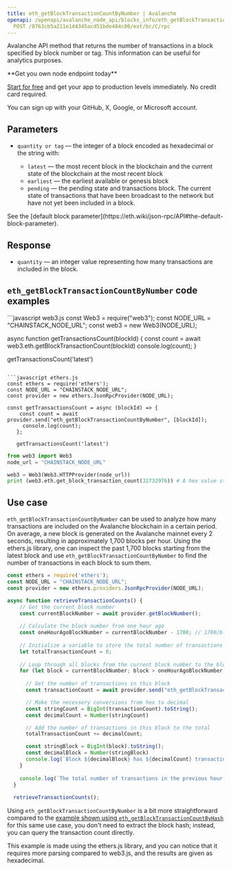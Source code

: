 ---
title: eth_getBlockTransactionCountByNumber | Avalanche
openapi: /openapi/avalanche_node_api/blocks_info/eth_getBlockTransactionCountByNumber.json
  POST /8763cb5a211e1d4345acd51bde484c00/ext/bc/C/rpc
---

Avalanche API method that returns the number of transactions in a block specified by block number or tag. This information can be useful for analytics purposes.

<Check>
**Get you own node endpoint today**

[Start for free](https://console.chainstack.com/) and get your app to production levels immediately. No credit card required.

You can sign up with your GitHub, X, Google, or Microsoft account.
</Check>


## Parameters

* `quantity or tag` — the integer of a block encoded as hexadecimal or the string with:

  + `latest` — the most recent block in the blockchain and the current state of the blockchain at the most recent block
  + `earliest` — the earliest available or genesis block
  + `pending` — the pending state and transactions block. The current state of transactions that have been broadcast to the network but have not yet been included in a block.

<Note>
See the [default block parameter](https://eth.wiki/json-rpc/API#the-default-block-parameter).
</Note>


## Response

* `quantity` — an integer value representing how many transactions are included in the block.

## `eth_getBlockTransactionCountByNumber` code examples

<CodeGroup>
```javascript web3.js
const Web3 = require("web3");
const NODE_URL = "CHAINSTACK_NODE_URL";
const web3 = new Web3(NODE_URL);

async function getTransactionsCount(blockId) {
  const count = await web3.eth.getBlockTransactionCount(blockId)
  console.log(count);
}

getTransactionsCount('latest')
```

```javascript ethers.js
const ethers = require('ethers');
const NODE_URL = "CHAINSTACK_NODE_URL";
const provider = new ethers.JsonRpcProvider(NODE_URL);

const getTransactionsCount = async (blockId) => {
    const count = await provider.send("eth_getBlockTransactionCountByNumber", [blockId]);
     console.log(count);
   };

   getTransactionsCount('latest')
```

```python web3.py
from web3 import Web3  
node_url = "CHAINSTACK_NODE_URL" 

web3 = Web3(Web3.HTTPProvider(node_url)) 
print (web3.eth.get_block_transaction_count(32732976)) # A hex value starting with "0x" is accepted as well.
```
</CodeGroup>


## Use case

`eth_getBlockTransactionCountByNumber` can be used to analyze how many transactions are included on the Avalanche blockchain in a certain period. On average, a new block is generated on the Avalanche mainnet every 2 seconds, resulting in approximately 1,700 blocks per hour. Using the ethers.js library, one can inspect the past 1,700 blocks starting from the latest block and use `eth_getBlockTransactionCountByNumber` to find the number of transactions in each block to sum them.

```javascript index.js
const ethers = require('ethers');
const NODE_URL = "CHAINSTACK_NODE_URL";
const provider = new ethers.providers.JsonRpcProvider(NODE_URL);

async function retrieveTransactionCounts() {
    // Get the current block number
    const currentBlockNumber = await provider.getBlockNumber();
  
    // Calculate the block number from one hour ago
    const oneHourAgoBlockNumber = currentBlockNumber - 1700; // 1700/blocks/hr on average on the Avalanche mainnet
  
    // Initialize a variable to store the total number of transactions
    let totalTransactionCount = 0;
  
    // Loop through all blocks from the current block number to the block number from one hour ago
    for (let block = currentBlockNumber; block > oneHourAgoBlockNumber; block--) {
  
      // Get the number of transactions in this block
      const transactionCount = await provider.send("eth_getBlockTransactionCountByNumber", [block]);

      // Make the necessery conversions from hex to decimal
      const stringCount = BigInt(transactionCount).toString();
      const decimalCount = Number(stringCount)

      // Add the number of transactions in this block to the total
      totalTransactionCount += decimalCount;

      const stringBlock = BigInt(block).toString();
      const decimalBlock = Number(stringBlock)
      console.log(`Block ${decimalBlock} has ${decimalCount} transactions.`);
    }
  
    console.log(`The total number of transactions in the previous hour is: ${totalTransactionCount}`);
  }
  
  retrieveTransactionCounts();
```


Using `eth_getBlockTransactionCountByNumber` is a bit more straightforward compared to the [example shown using `eth_getBlockTransactionCountByHash`](/reference/avalanche_node_api/blocks_info/eth_getBlockTransactionCountByHash) for this same use case, you don't need to extract the block hash; instead, you can query the transaction count directly.

This example is made using the ethers.js library, and you can notice that it requires more parsing compared to web3.js, and the results are given as hexadecimal.
